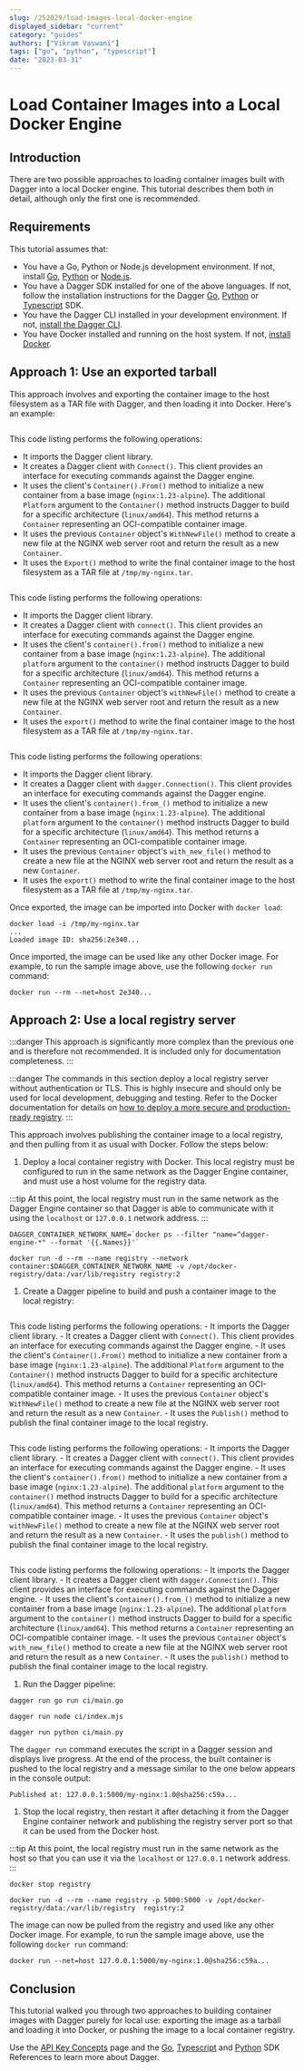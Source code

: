 ```yaml
---
slug: /252029/load-images-local-docker-engine
displayed_sidebar: "current"
category: "guides"
authors: ["Vikram Vaswani"]
tags: ["go", "python", "typescript"]
date: "2023-03-31"
---
```



# Load Container Images into a Local Docker Engine

## Introduction

There are two possible approaches to loading container images built with Dagger into a local Docker engine. This tutorial describes them both in detail, although only the first one is recommended.

## Requirements

This tutorial assumes that:

- You have a Go, Python or Node.js development environment. If not, install [Go](https://go.dev/doc/install), [Python](https://www.python.org/downloads/) or [Node.js](https://nodejs.org/en/download/).
- You have a Dagger SDK installed for one of the above languages. If not, follow the installation instructions for the Dagger [Go](../sdk/go/371491-install.mdx), [Python](../sdk/python/866944-install.mdx) or [Typescript](../sdk/typescript/835948-install.mdx) SDK.
- You have the Dagger CLI installed in your development environment. If not, [install the Dagger CLI](../cli/465058-install.mdx).
- You have Docker installed and running on the host system. If not, [install Docker](https://docs.docker.com/engine/install/).

## Approach 1: Use an exported tarball

This approach involves and exporting the container image to the host filesystem as a TAR file with Dagger, and then loading it into Docker. Here's an example:

<Tabs groupId="language">
<TabItem value="Go">

```go file=./snippets/load-images-local-docker-engine/export/main.go
```

This code listing performs the following operations:

- It imports the Dagger client library.
- It creates a Dagger client with `Connect()`. This client provides an interface for executing commands against the Dagger engine.
- It uses the client's `Container().From()` method to initialize a new container from a base image (`nginx:1.23-alpine`). The additional `Platform` argument to the `Container()` method instructs Dagger to build for a specific architecture (`linux/amd64`). This method returns a `Container` representing an OCI-compatible container image.
- It uses the previous `Container` object's `WithNewFile()` method to create a new file at the NGINX web server root and return the result as a new `Container`.
- It uses the `Export()` method to write the final container image to the host filesystem as a TAR file at `/tmp/my-nginx.tar`.

</TabItem>
<TabItem value="Typescript">

```javascript file=./snippets/load-images-local-docker-engine/export/index.mjs
```

This code listing performs the following operations:

- It imports the Dagger client library.
- It creates a Dagger client with `connect()`. This client provides an interface for executing commands against the Dagger engine.
- It uses the client's `container().from()` method to initialize a new container from a base image (`nginx:1.23-alpine`). The additional `platform` argument to the `container()` method instructs Dagger to build for a specific architecture (`linux/amd64`). This method returns a `Container` representing an OCI-compatible container image.
- It uses the previous `Container` object's `withNewFile()` method to create a new file at the NGINX web server root and return the result as a new `Container`.
- It uses the `export()` method to write the final container image to the host filesystem as a TAR file at `/tmp/my-nginx.tar`.

</TabItem>
<TabItem value="Python">

```python file=./snippets/load-images-local-docker-engine/export/main.py
```

This code listing performs the following operations:

- It imports the Dagger client library.
- It creates a Dagger client with `dagger.Connection()`. This client provides an interface for executing commands against the Dagger engine.
- It uses the client's `container().from_()` method to initialize a new container from a base image (`nginx:1.23-alpine`). The additional `platform` argument to the `container()` method instructs Dagger to build for a specific architecture (`linux/amd64`). This method returns a `Container` representing an OCI-compatible container image.
- It uses the previous `Container` object's `with_new_file()` method to create a new file at the NGINX web server root and return the result as a new `Container`.
- It uses the `export()` method to write the final container image to the host filesystem as a TAR file at `/tmp/my-nginx.tar`.

</TabItem>
</Tabs>

Once exported, the image can be imported into Docker with `docker load`:

```shell
docker load -i /tmp/my-nginx.tar
...
Loaded image ID: sha256:2e340...
```

Once imported, the image can be used like any other Docker image. For example, to run the sample image above, use the following `docker run` command:

```shell
docker run --rm --net=host 2e340...
```

## Approach 2: Use a local registry server

:::danger
This approach is significantly more complex than the previous one and is therefore not recommended. It is included only for documentation completeness.
:::

:::danger
The commands in this section deploy a local registry server without authentication or TLS. This is highly insecure and should only be used for local development, debugging and testing. Refer to the Docker documentation for details on [how to deploy a more secure and production-ready registry](https://docs.docker.com/registry/deploying/).
:::

This approach involves publishing the container image to a local registry, and then pulling from it as usual with Docker. Follow the steps below:

1. Deploy a local container registry with Docker. This local registry must be configured to run in the same network as the Dagger Engine container, and must use a host volume for the registry data.

  :::tip
  At this point, the local registry must run in the same network as the Dagger Engine container so that Dagger is able to communicate with it using the `localhost` or `127.0.0.1` network address.
  :::

  ```shell
  DAGGER_CONTAINER_NETWORK_NAME=`docker ps --filter "name=^dagger-engine-*" --format '{{.Names}}'`

  docker run -d --rm --name registry --network container:$DAGGER_CONTAINER_NETWORK_NAME -v /opt/docker-registry/data:/var/lib/registry registry:2
  ```

1. Create a Dagger pipeline to build and push a container image to the local registry:

  <Tabs groupId="language">
  <TabItem value="Go">

  ```go file=./snippets/load-images-local-docker-engine/push/main.go
  ```

  This code listing performs the following operations:
    - It imports the Dagger client library.
    - It creates a Dagger client with `Connect()`. This client provides an interface for executing commands against the Dagger engine.
    - It uses the client's `Container().From()` method to initialize a new container from a base image (`nginx:1.23-alpine`). The additional `Platform` argument to the `Container()` method instructs Dagger to build for a specific architecture (`linux/amd64`). This method returns a `Container` representing an OCI-compatible container image.
    - It uses the previous `Container` object's `WithNewFile()` method to create a new file at the NGINX web server root and return the result as a new `Container`.
    - It uses the `Publish()` method to publish the final container image to the local registry.

  </TabItem>
  <TabItem value="Typescript">

  ```javascript file=./snippets/load-images-local-docker-engine/push/index.mjs
  ```

  This code listing performs the following operations:
    - It imports the Dagger client library.
    - It creates a Dagger client with `connect()`. This client provides an interface for executing commands against the Dagger engine.
    - It uses the client's `container().from()` method to initialize a new container from a base image (`nginx:1.23-alpine`). The additional `platform` argument to the `container()` method instructs Dagger to build for a specific architecture (`linux/amd64`). This method returns a `Container` representing an OCI-compatible container image.
    - It uses the previous `Container` object's `withNewFile()` method to create a new file at the NGINX web server root and return the result as a new `Container`.
    - It uses the `publish()` method to publish the final container image to the local registry.

  </TabItem>
  <TabItem value="Python">

  ```python file=./snippets/load-images-local-docker-engine/push/main.py
  ```

  This code listing performs the following operations:
    - It imports the Dagger client library.
    - It creates a Dagger client with `dagger.Connection()`. This client provides an interface for executing commands against the Dagger engine.
    - It uses the client's `container().from_()` method to initialize a new container from a base image (`nginx:1.23-alpine`). The additional `platform` argument to the `container()` method instructs Dagger to build for a specific architecture (`linux/amd64`). This method returns a `Container` representing an OCI-compatible container image.
    - It uses the previous `Container` object's `with_new_file()` method to create a new file at the NGINX web server root and return the result as a new `Container`.
    - It uses the `publish()` method to publish the final container image to the local registry.

  </TabItem>
  </Tabs>

1. Run the Dagger pipeline:

  <Tabs groupId="language">
  <TabItem value="Go">

  ```shell
  dagger run go run ci/main.go
  ```

  </TabItem>
  <TabItem value="Typescript">

  ```shell
  dagger run node ci/index.mjs
  ```

  </TabItem>
  <TabItem value="Python">

  ```shell
  dagger run python ci/main.py
  ```

  </TabItem>
  </Tabs>

  The `dagger run` command executes the script in a Dagger session and displays live progress. At the end of the process, the built container is pushed to the local registry and a message similar to the one below appears in the console output:

  ```shell
  Published at: 127.0.0.1:5000/my-nginx:1.0@sha256:c59a...
  ```

1. Stop the local registry, then restart it after detaching it from the Dagger Engine container network and publishing the registry server port so that it can be used from the Docker host.

  :::tip
  At this point, the local registry must run in the same network as the host so that you can use it via the `localhost` or `127.0.0.1` network address.
  :::

  ```shell
  docker stop registry

  docker run -d --rm --name registry -p 5000:5000 -v /opt/docker-registry/data:/var/lib/registry  registry:2
  ```

The image can now be pulled from the registry and used like any other Docker image. For example, to run the sample image above, use the following `docker run` command:

```shell
docker run --net=host 127.0.0.1:5000/my-nginx:1.0@sha256:c59a...
```

## Conclusion

This tutorial walked you through two approaches to building container images with Dagger purely for local use: exporting the image as a tarball and loading it into Docker, or pushing the image to a local container registry.

Use the [API Key Concepts](../api/975146-concepts.mdx) page and the [Go](https://pkg.go.dev/dagger.io/dagger), [Typescript](../sdk/typescript/reference/modules.md) and [Python](https://dagger-io.readthedocs.org/) SDK References to learn more about Dagger.
